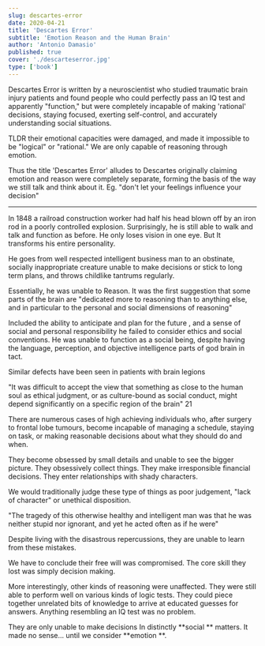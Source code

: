 ```yaml
---
slug: descartes-error
date: 2020-04-21
title: 'Descartes Error'
subtitle: 'Emotion Reason and the Human Brain'
author: 'Antonio Damasio'
published: true
cover: './descarteserror.jpg'
type: ['book']
---
```


Descartes Error is written by a neuroscientist who studied traumatic brain injury patients and found people who could perfectly pass an IQ test and apparently "function," but were completely incapable of making 'rational' decisions, staying focused, exerting self-control, and accurately understanding social situations.

TLDR their emotional capacities were damaged, and made it impossible to be "logical" or "rational." We are only capable of reasoning through emotion.

Thus the title 'Descartes Error' alludes to Descartes originally claiming emotion and reason were completely separate, forming the basis of the way we still talk and think about it. Eg. "don't let your feelings influence your decision"

---

In 1848 a railroad construction worker had half his head blown off by an iron rod in a poorly controlled explosion. Surprisingly, he is still able to walk and talk and function as before. He only loses vision in one eye. But It transforms his entire personality.

He goes from well respected intelligent business man to an obstinate, socially inappropriate creature unable to make decisions or stick to long term plans, and throws childlike tantrums regularly.

Essentially, he was unable to Reason. It was the first suggestion that some parts of the brain are "dedicated more to reasoning than to anything else, and in particular to the personal and social dimensions of reasoning"

Included the ability to anticipate and plan for the future , and a sense of social and personal responsibility 
he failed to consider ethics and social conventions. He was unable to function as a social being, despite having the language, perception, and objective intelligence parts of god brain in tact.  

Similar defects have been seen in patients with brain legions

"It was difficult to accept the view that something as close to the human soul as ethical judgment, or as culture-bound as social conduct, might depend significantly on a specific region of the brain" 21

There are numerous cases of high achieving individuals who, after surgery to frontal lobe tumours, become incapable of managing a schedule, staying on task, or making reasonable decisions about what they should do and when.

They become obsessed by small details and unable to see the bigger picture. They obsessively collect things. They make irresponsible financial decisions. They enter relationships with shady characters.
    
We would traditionally judge these type of things as poor judgement, "lack of character" or unethical disposition.

"The tragedy of this otherwise healthy and intelligent man was that he was neither stupid nor ignorant, and yet he acted often as if he were"

Despite living with the disastrous repercussions, they are unable to learn from these mistakes.

We have to conclude their free will was compromised. The core skill they lost was simply decision making.

More interestingly, other kinds of reasoning were unaffected. They were still able to perform well on various kinds of logic tests. They could piece together unrelated bits of knowledge to arrive at educated guesses for answers. Anything resembling an IQ test was no problem.

They are only unable to make decisions In distinctly **social ** matters. It made no sense... until we consider **emotion **.
